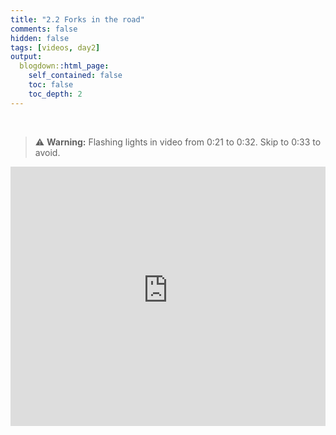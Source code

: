```yaml
---
title: "2.2 Forks in the road"
comments: false
hidden: false
tags: [videos, day2]
output: 
  blogdown::html_page: 
    self_contained: false
    toc: false
    toc_depth: 2
---
```


<br>


> ⚠️ **Warning:** Flashing lights in video from 0:21 to 0:32. Skip to 0:33 to avoid.


<iframe style="border: 0;" width="100%" height="415" src="https://www.youtube-nocookie.com/embed/iE2Ipocy4Rs?si=eYZy6og1O8HIU_GA" title="YouTube video player" frameborder="0" allow="accelerometer; autoplay; clipboard-write; encrypted-media; gyroscope; picture-in-picture; web-share" allowfullscreen></iframe>
